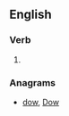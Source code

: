 ==English==

===Verb===
{{head|en|verb form}}

# {{lb|en|archaic}} {{en-past of|owe}}

===Anagrams===
* [[dow#English|dow]], [[Dow#English|Dow]]